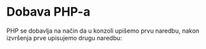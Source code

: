 =Dobava PHP-a=

PHP se dobavlja na način da u konzoli upišemo prvu naredbu, nakon izvršenja prve upisujemo drugu naredbu:

{{{sudo apt-get install php5}}}

{{{sudo apt-get install libapache-mod-php5}}}